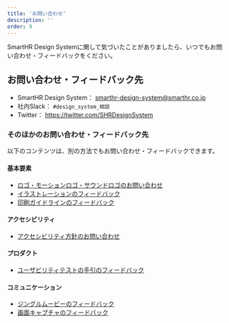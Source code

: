 ```yaml
---
title: 'お問い合わせ'
description: ''
order: 9
---
```


SmartHR Design Systemに関して気づいたことがありましたら、いつでもお問い合わせ・フィードバックをください。

## お問い合わせ・フィードバック先
- SmartHR Design System： smarthr-design-system@smarthr.co.jp
- 社内Slack： `#design_system_相談`
- Twitter： https://twitter.com/SHRDesignSystem

### そのほかのお問い合わせ・フィードバック先
以下のコンテンツは、別の方法でもお問い合わせ・フィードバックできます。

#### 基本要素
- [ロゴ・モーションロゴ・サウンドロゴのお問い合わせ](/basics/logos/#h2-3)
- [イラストレーションのフィードバック](/basics/illustration/#h2-3)
- [印刷ガイドラインのフィードバック](/basics/colors/printguideline/#h2-3)

#### アクセシビリティ
- [アクセシビリティ方針のお問い合わせ](/accessibility/policy/#h2-5)

#### プロダクト
- [ユーザビリティテストの手引のフィードバック](/products/design-process/usability-test/#h2-3)

#### コミュニケーション
- [ジングルムービーのフィードバック](/communication/photography/jingle-movie/#h2-3)
- [画面キャプチャのフィードバック](/communication/capture/#h2-3)